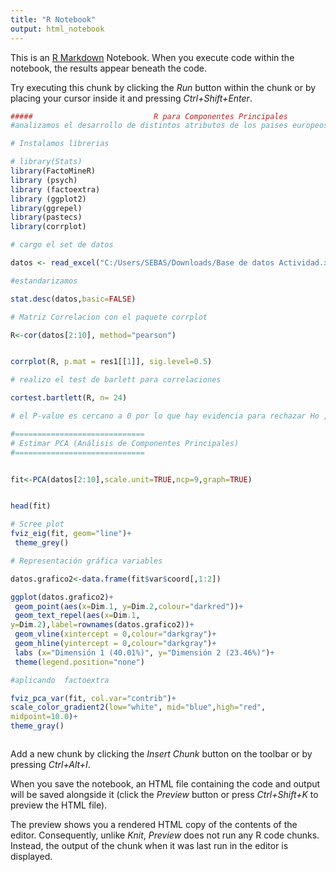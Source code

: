 ---
title: "R Notebook"
output: html_notebook
---

This is an [R Markdown](http://rmarkdown.rstudio.com) Notebook. When you execute code within the notebook, the results appear beneath the code. 

Try executing this chunk by clicking the *Run* button within the chunk or by placing your cursor inside it and pressing *Ctrl+Shift+Enter*. 

```{r}
#####                           R para Componentes Principales 
#analizamos el desarrollo de distintos atributos de los paises europeos

# Instalamos librerias

# library(Stats)
library(FactoMineR) 
library (psych)
library (factoextra)
library (ggplot2)
library(ggrepel)
library(pastecs)
library(corrplot)

```
```{r}

# cargo el set de datos

datos <- read_excel("C:/Users/SEBAS/Downloads/Base de datos Actividad.xlsx")

#estandarizamos

stat.desc(datos,basic=FALSE) 

```

```{r}
# Matriz Correlacion con el paquete corrplot

R<-cor(datos[2:10], method="pearson") 


corrplot(R, p.mat = res1[[1]], sig.level=0.5)

```


```{r}
# realizo el test de barlett para correlaciones

cortest.bartlett(R, n= 24)

# el P-value es cercano a 0 por lo que hay evidencia para rechazar Ho , por lo tanto hay correlacion entre variables
```


```{r}
#=============================
# Estimar PCA (Análisis de Componentes Principales)
#=============================


fit<-PCA(datos[2:10],scale.unit=TRUE,ncp=9,graph=TRUE)


head(fit)

# Scree plot
fviz_eig(fit, geom="line")+
 theme_grey()


```


```{r}
# Representación gráfica variables

datos.grafico2<-data.frame(fit$var$coord[,1:2])

ggplot(datos.grafico2)+
 geom_point(aes(x=Dim.1, y=Dim.2,colour="darkred"))+
 geom_text_repel(aes(x=Dim.1,
y=Dim.2),label=rownames(datos.grafico2))+
 geom_vline(xintercept = 0,colour="darkgray")+
 geom_hline(yintercept = 0,colour="darkgray")+
 labs (x="Dimensión 1 (40.01%)", y="Dimensión 2 (23.46%)")+
 theme(legend.position="none")

```


```{r}
#aplicando  factoextra

fviz_pca_var(fit, col.var="contrib")+
scale_color_gradient2(low="white", mid="blue",high="red",
midpoint=10.0)+
theme_gray()

```


```{r}


```

Add a new chunk by clicking the *Insert Chunk* button on the toolbar or by pressing *Ctrl+Alt+I*.

When you save the notebook, an HTML file containing the code and output will be saved alongside it (click the *Preview* button or press *Ctrl+Shift+K* to preview the HTML file).

The preview shows you a rendered HTML copy of the contents of the editor. Consequently, unlike *Knit*, *Preview* does not run any R code chunks. Instead, the output of the chunk when it was last run in the editor is displayed.
